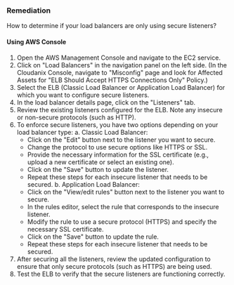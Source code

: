 ### Remediation

How to determine if your load balancers are only using secure listeners?

#### Using AWS Console

1. Open the AWS Management Console and navigate to the EC2 service.
2. Click on "Load Balancers" in the navigation panel on the left side.
    (In the Cloudanix Console, navigate to "Misconfig" page and look for Affected Assets for "ELB Should Accept HTTPS Connections Only" Policy.)
3. Select the ELB (Classic Load Balancer or Application Load Balancer) for which you want to configure secure listeners.
4. In the load balancer details page, click on the "Listeners" tab.
5. Review the existing listeners configured for the ELB. Note any insecure or non-secure protocols (such as HTTP).
6. To enforce secure listeners, you have two options depending on your load balancer type:
   a. Classic Load Balancer:
      - Click on the "Edit" button next to the listener you want to secure.
      - Change the protocol to use secure options like HTTPS or SSL.
      - Provide the necessary information for the SSL certificate (e.g., upload a new certificate or select an existing one).
      - Click on the "Save" button to update the listener.
      - Repeat these steps for each insecure listener that needs to be secured.
   b. Application Load Balancer:
      - Click on the "View/edit rules" button next to the listener you want to secure.
      - In the rules editor, select the rule that corresponds to the insecure listener.
      - Modify the rule to use a secure protocol (HTTPS) and specify the necessary SSL certificate.
      - Click on the "Save" button to update the rule.
      - Repeat these steps for each insecure listener that needs to be secured.
7. After securing all the listeners, review the updated configuration to ensure that only secure protocols (such as HTTPS) are being used.
8. Test the ELB to verify that the secure listeners are functioning correctly.

